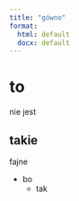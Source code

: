 ```yaml
---
title: "gówno"
format: 
  html: default
  docx: default
---
```



# to 

 nie jest 

## takie 

 fajne 

 - bo
   - tak



